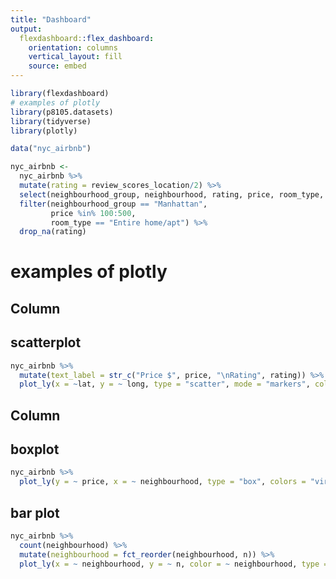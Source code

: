 ```yaml
---
title: "Dashboard"
output: 
  flexdashboard::flex_dashboard:
    orientation: columns
    vertical_layout: fill
    source: embed
---
```


```r
library(flexdashboard)
# examples of plotly
library(p8105.datasets)
library(tidyverse)
library(plotly)

data("nyc_airbnb")

nyc_airbnb <- 
  nyc_airbnb %>% 
  mutate(rating = review_scores_location/2) %>% 
  select(neighbourhood_group, neighbourhood, rating, price, room_type, lat, long) %>% 
  filter(neighbourhood_group == "Manhattan",
         price %in% 100:500, 
         room_type == "Entire home/apt") %>% 
  drop_na(rating)
```
# examples of plotly
Column {data-width=650}
-----------------------------------------------------------------------
## scatterplot

```r
nyc_airbnb %>% 
  mutate(text_label = str_c("Price $", price, "\nRating", rating)) %>% 
  plot_ly(x = ~lat, y = ~ long, type = "scatter", mode = "markers", color = ~ price, alpha = 0.5, text = ~ text_label)
```

Column {data-width=350}
-----------------------------------------------------------------------


## boxplot

```r

nyc_airbnb %>% 
  plot_ly(y = ~ price, x = ~ neighbourhood, type = "box", colors = "viridis", color = ~neighbourhood)

```

## bar plot

```r
nyc_airbnb %>% 
  count(neighbourhood) %>% 
  mutate(neighbourhood = fct_reorder(neighbourhood, n)) %>% 
  plot_ly(x = ~ neighbourhood, y = ~ n, color = ~ neighbourhood, type = "bar", colors = "viridis")
```
